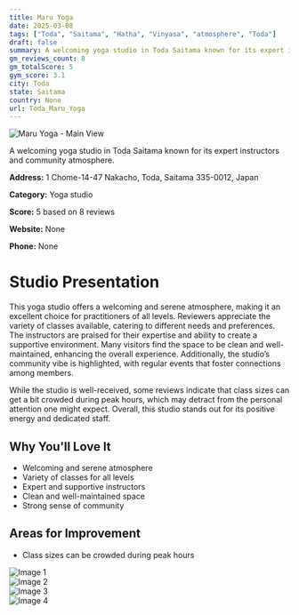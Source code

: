```yaml
---
title: Maru Yoga
date: 2025-03-08
tags: ["Toda", "Saitama", "Hatha", "Vinyasa", "atmosphere", "Toda"]  
draft: false
summary: A welcoming yoga studio in Toda Saitama known for its expert instructors and community atmosphere.
gm_reviews_count: 8
gm_totalScore: 5
gym_score: 3.1
city: Toda
state: Saitama
country: None
url: Toda_Maru_Yoga
---
```


<div className="aspect-[16/9] relative my-8">
  <img 
    src="https://lh5.googleusercontent.com/p/AF1QipMWw-U4aSsNYRfcuxPUX8rq7rGkrhXBQgreUZlh=w1920-h1080-k-no"
    alt="Maru Yoga - Main View"
    className="object-cover absolute inset-0 w-full h-full rounded-lg"
  />
</div>

A welcoming yoga studio in Toda Saitama known for its expert instructors and community atmosphere.

**Address:** 1 Chome-14-47 Nakacho, Toda, Saitama 335-0012, Japan

**Category:** Yoga studio

**Score:** 5 based on 8 reviews

**Website:** None

**Phone:** None

# Studio Presentation

This yoga studio offers a welcoming and serene atmosphere, making it an excellent choice for practitioners of all levels. Reviewers appreciate the variety of classes available, catering to different needs and preferences. The instructors are praised for their expertise and ability to create a supportive environment. Many visitors find the space to be clean and well-maintained, enhancing the overall experience. Additionally, the studio’s community vibe is highlighted, with regular events that foster connections among members.

While the studio is well-received, some reviews indicate that class sizes can get a bit crowded during peak hours, which may detract from the personal attention one might expect. Overall, this studio stands out for its positive energy and dedicated staff.

## Why You'll Love It

- Welcoming and serene atmosphere
- Variety of classes for all levels
- Expert and supportive instructors
- Clean and well-maintained space
- Strong sense of community

## Areas for Improvement

- Class sizes can be crowded during peak hours

<div className="grid grid-cols-1 xl:grid-cols-2 gap-4 my-8">
<div className="aspect-[4/3] relative"><img src="https://lh5.googleusercontent.com/p/AF1QipPxZvKRfPpwDaAW_5M6_U16nnjeYLHsUMfIWxFu=w1920-h1080-k-no" alt="Image 1" className="object-cover absolute inset-0 w-full h-full rounded-lg" /></div>
<div className="aspect-[4/3] relative"><img src="https://lh5.googleusercontent.com/p/AF1QipPqs4teRjhFq-yz7k4i1XoGSVwJb2wsyIrIhBfs=w1920-h1080-k-no" alt="Image 2" className="object-cover absolute inset-0 w-full h-full rounded-lg" /></div>
<div className="aspect-[4/3] relative"><img src="https://lh5.googleusercontent.com/p/AF1QipNqJj0GNduWEjgHBfBgCPFv6bSvitgCLBK4oyw6=w1920-h1080-k-no" alt="Image 3" className="object-cover absolute inset-0 w-full h-full rounded-lg" /></div>
<div className="aspect-[4/3] relative"><img src="https://streetviewpixels-pa.googleapis.com/v1/thumbnail?panoid=JYi4upxu1EEWF9PxBrudnA&cb_client=maps_sv.tactile.gps&w=203&h=100&yaw=205.95018&pitch=0&thumbfov=100" alt="Image 4" className="object-cover absolute inset-0 w-full h-full rounded-lg" /></div>
</div>